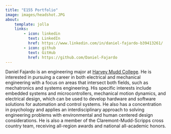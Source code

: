 ```yaml
---
title: "E155 Portfolio"
image: images/headshot.JPG
about:
    template: jolla
    links:
        - icon: linkedin
          text: LinkedIn
          href: https://www.linkedin.com/in/daniel-fajardo-b39413261/
        - icon: github
          text: GitHub
          href: https://github.com/Daniel-Fajardo
---
```


Daniel Fajardo is an engineering major at [Harvey Mudd College](https://hmc.edu). He is interested in pursuing a career in both
electrical and mechanical engineering with a focus on areas that intersect both fields, such as mechatronics and systems engineering.
His specific interests include embedded systems and microcontrollers, mechanical motion dynamics, and electrical design, which can be
used to develop hardware and software solutions for automation and control systems. He also has a concentration in psychology and applies
an interdisciplinary approach to solving engineering problems with environmental and human centered design considerations.
He is also a member of the Claremont-Mudd-Scripps cross country team, receiving all-region awards and national all-academic honors.

